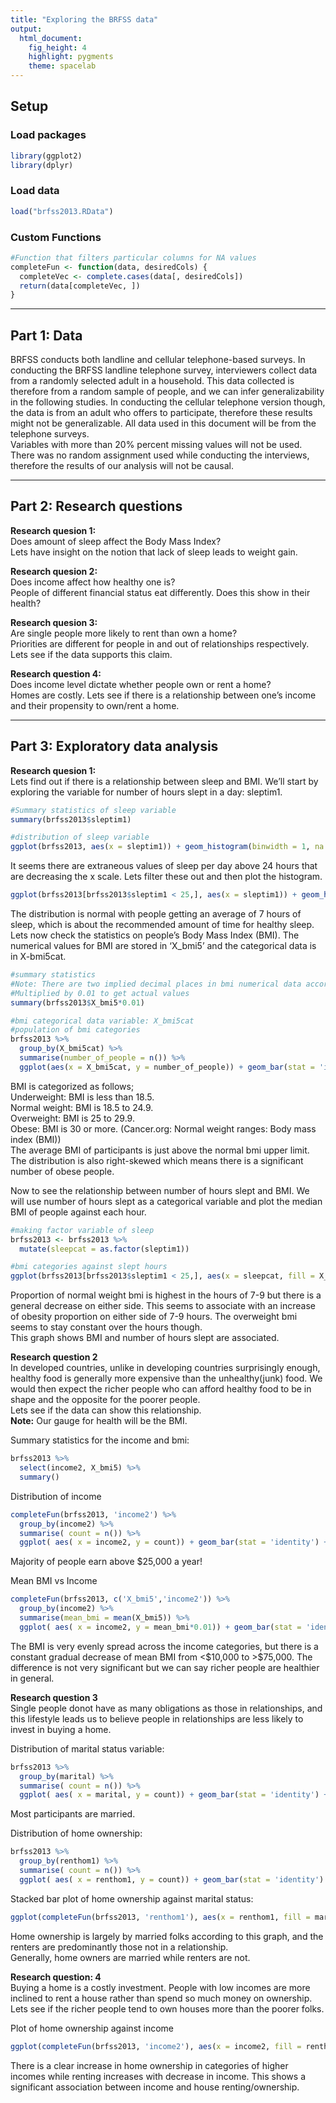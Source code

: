 ```yaml
---
title: "Exploring the BRFSS data"
output: 
  html_document: 
    fig_height: 4
    highlight: pygments
    theme: spacelab
---
```


## Setup

### Load packages

```r
library(ggplot2)
library(dplyr)
```

### Load data


```r
load("brfss2013.RData")
```

### Custom Functions
```r
#Function that filters particular columns for NA values
completeFun <- function(data, desiredCols) {
  completeVec <- complete.cases(data[, desiredCols])
  return(data[completeVec, ])
}

```

* * *

## Part 1: Data
BRFSS conducts both landline and cellular telephone-based surveys. In conducting the BRFSS landline telephone survey, interviewers collect data from a randomly selected adult in a household. This data collected is therefore from a random sample of people, and we can infer generalizability  in the following studies.
In conducting the cellular telephone version though, the data is from an adult who offers to participate, therefore these results might not be generalizable.
All data used in this document will be from the telephone surveys.  
Variables with more than 20% percent missing values will not be used.  
There was no random assignment used while conducting the interviews, therefore the results of our analysis will not be causal.

* * *

## Part 2: Research questions

**Research quesion 1:**  
Does amount of sleep affect the Body Mass Index?  
Lets have insight on the notion that lack of sleep leads to weight gain.

**Research quesion 2:**  
Does income affect how healthy one is?  
People of different financial status eat differently. Does this show in their health?

**Research quesion 3:**  
Are single people more likely to rent than own a home?  
Priorities are different for people in and out of relationships respectively. Lets see if the data supports this claim.  

**Research question 4:**  
Does income level dictate whether people own or rent a home?  
Homes are costly. Lets see if there is a relationship between one's income and their propensity to own/rent a home.  



* * *

## Part 3: Exploratory data analysis


**Research quesion 1:**  
Lets find out if there is a relationship between sleep and BMI. We'll start by exploring the variable for number of hours slept in a day: sleptim1.  

```r
#Summary statistics of sleep variable
summary(brfss2013$sleptim1)
```
```r
#distribution of sleep variable
ggplot(brfss2013, aes(x = sleptim1)) + geom_histogram(binwidth = 1, na.rm = TRUE)
```  

It seems there are extraneous values of sleep per day above 24 hours that are decreasing the x scale. Lets filter these out and then plot the histogram.
```r
ggplot(brfss2013[brfss2013$sleptim1 < 25,], aes(x = sleptim1)) + geom_histogram(binwidth = 1, na.rm = TRUE)
```  

The distribution is normal with people getting an average of 7 hours of sleep, which is about the recommended amount of time for healthy sleep.  
Lets now check the statistics on people's Body Mass Index (BMI). The numerical values for BMI are stored in 'X_bmi5' and the categorical data is in X-bmi5cat.  

```r
#summary statistics
#Note: There are two implied decimal places in bmi numerical data according to documentation
#Multiplied by 0.01 to get actual values
summary(brfss2013$X_bmi5*0.01)
```
 
```r
#bmi categorical data variable: X_bmi5cat
#population of bmi categories
brfss2013 %>%
  group_by(X_bmi5cat) %>%
  summarise(number_of_people = n()) %>%
  ggplot(aes(x = X_bmi5cat, y = number_of_people)) + geom_bar(stat = 'identity')
```  

BMI is categorized as follows;  
Underweight: BMI is less than 18.5.  
Normal weight: BMI is 18.5 to 24.9.  
Overweight: BMI is 25 to 29.9.  
Obese: BMI is 30 or more. (Cancer.org: Normal weight ranges: Body mass index (BMI))  
The average BMI of participants is just above the normal bmi upper limit. The distribution is also right-skewed which means there is a significant number of obese people.  
  
Now to see the relationship between number of hours slept and BMI. We will use number of hours slept as a categorical variable and plot the median BMI of people against each hour.
```r
#making factor variable of sleep
brfss2013 <- brfss2013 %>%
  mutate(sleepcat = as.factor(sleptim1))
```

```r
#bmi categories against slept hours
ggplot(brfss2013[brfss2013$sleptim1 < 25,], aes(x = sleepcat, fill = X_bmi5cat)) + geom_bar(position = 'fill')
```  

Proportion of normal weight bmi is highest in the hours of 7-9 but there is a general decrease on either side. This seems to associate with an increase of obesity proportion on either side of 7-9 hours. The overweight bmi seems to stay constant over the hours though.  
This graph shows BMI and number of hours slept are associated.  


**Research question 2**  
In developed countries, unlike in developing countries surprisingly enough, healthy food is generally more expensive than the unhealthy(junk) food. We would then expect the richer people who can afford healthy food to be in shape and the opposite for the poorer people.  
Lets see if the data can show this relationship.  
**Note:** Our gauge for health will be the BMI.  

Summary statistics for the income and bmi:  

```r
brfss2013 %>%
  select(income2, X_bmi5) %>%
  summary()
```  

Distribution of income  

```r
completeFun(brfss2013, 'income2') %>%
  group_by(income2) %>%
  summarise( count = n()) %>%
  ggplot( aes( x = income2, y = count)) + geom_bar(stat = 'identity') + theme(axis.text.x = element_text(angle = 90, hjust = 1))
```  

Majority of people earn above $25,000 a year!  

Mean BMI vs Income  

```r
completeFun(brfss2013, c('X_bmi5','income2')) %>%
  group_by(income2) %>%
  summarise(mean_bmi = mean(X_bmi5)) %>%
  ggplot( aes( x = income2, y = mean_bmi*0.01)) + geom_bar(stat = 'identity') + theme(axis.text.x = element_text(angle = 90, hjust = 1))
```  

The BMI is very evenly spread across the income categories, but there is a constant gradual decrease of mean BMI from <$10,000 to >$75,000. The difference is not very significant but we can say richer people are healthier in general.  


**Research question 3**  
Single people donot have as many obligations as those in relationships, and this lifestyle leads us to believe people in relationships are less likely to invest in buying a home.  

Distribution of marital status variable:  

```r
brfss2013 %>%
  group_by(marital) %>%
  summarise( count = n()) %>%
  ggplot( aes( x = marital, y = count)) + geom_bar(stat = 'identity') + theme(axis.text.x = element_text(angle = 90, hjust = 1))
```  

Most participants are married.  

Distribution of home ownership:  

```r
brfss2013 %>%
  group_by(renthom1) %>%
  summarise( count = n()) %>%
  ggplot( aes( x = renthom1, y = count)) + geom_bar(stat = 'identity') + theme(axis.text.x = element_text(angle = 90, hjust = 1))
```  

Stacked bar plot of home ownership against marital status:  

```r
ggplot(completeFun(brfss2013, 'renthom1'), aes(x = renthom1, fill = marital)) + geom_bar(position = 'fill')
```    

Home ownership is largely by married folks according to this graph, and the renters are predominantly those not in a relationship.  
Generally, home owners are married while renters are not.  

**Research question: 4**  
Buying a home is a costly investment. People with low incomes are more inclined to rent a house rather than spend so much money on ownership. Lets see if the richer people tend to own houses more than the poorer folks.  

Plot of home ownership against income  

```r
ggplot(completeFun(brfss2013, 'income2'), aes(x = income2, fill = renthom1)) + geom_bar(position = 'fill') + theme(axis.text.x = element_text(angle = 90, hjust = 1))
```  

There is a clear increase in home ownership in categories of higher incomes while renting increases with decrease in income. This shows a significant association between income and house renting/ownership.